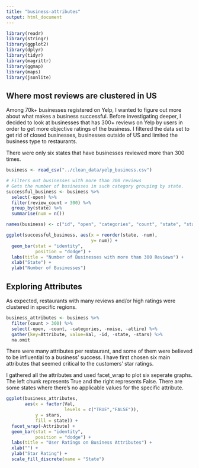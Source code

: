 ```yaml
---
title: "business-attributes"
output: html_document
---
```


```r
library(readr)
library(stringr)
library(ggplot2)
library(dplyr)
library(tidyr)
library(magrittr)
library(ggmap)
library(maps)
library(jsonlite)
```

## Where most reviews are clustered in US

Among 70k+ businesses registered on Yelp, I wanted to figure out more about what makes a business successful. Before investigating deeper, I decided to look at businesses that has 300+ reviews on Yelp by users in order to get more objective ratings of the business. I filtered the data set to get rid of closed businesses, businesses outside of US and limited the business type to restaurants. 

There were only six states that have businesses reviewed more than 300 times. 

```r
business <- read_csv("../clean_data/yelp_business.csv")
```

```r
# Filters out businesses with more than 300 reviews
# Gets the number of businesses in such category grouping by state.
successful_business <- business %>% 
  select(-open) %>% 
  filter(review_count > 300) %>% 
  group_by(state) %>% 
  summarise(num = n())

names(business) <- c("id", "open", "categories", "count", "state", "stars", "noise", "attire", "Take-out", "Takes Reservation", "Offers Delivery", "Outdoor Seating", "Accepts Credit Card", "Happy Hour")

ggplot(successful_business, aes(x = reorder(state, -num), 
                                y= num)) + 
  geom_bar(stat = "identity", 
           position = "dodge") +
  labs(title = "Number of Businesses with more than 300 Reviews") + 
  xlab("State") + 
  ylab("Number of Businesses") 
```

## Exploring Attributes 

As expected, restaurants with many reviews and/or high ratings were clustered in specific regions. 

```r
business_attributes <- business %>% 
  filter(count > 300) %>% 
  select(-open, -count, -categories, -noise, -attire) %>% 
  gather(key=Attribute, value=Val, -id, -state, -stars) %>% 
  na.omit
```

There were many attributes per restaurant, and some of them were believed to be influential to a business' success. I have first chosen six main attributes that seemed critical to the customers' star ratings. 

I gathered all the attributes and used facet_wrap to plot six seperate graphs. The left chunk represents True and the right represents False. There are some states where there's no applicable values for the specific attribute.

```r
ggplot(business_attributes, 
       aes(x = factor(Val, 
                      levels = c("TRUE","FALSE")), 
           y = stars, 
           fill = state)) + 
  facet_wrap(~Attribute) + 
  geom_bar(stat = "identity",
           position = "dodge") +
  labs(title = "User Ratings on Business Attributes") +
  xlab("") + 
  ylab("Star Rating") +
  scale_fill_discrete(name = "State")
```
